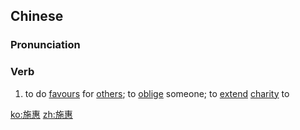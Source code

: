 ==Chinese==
{{zh-forms}}

===Pronunciation===
{{zh-pron
|m=shīhuì
|c=si1 wai6
|cat=v
}}

===Verb===
{{zh-verb}}

# {{label|zh|literary}} to do [[favour]]s for [[other]]s; to [[oblige]] someone; to [[extend]] [[charity]] to

[[ko:施惠]]
[[zh:施惠]]